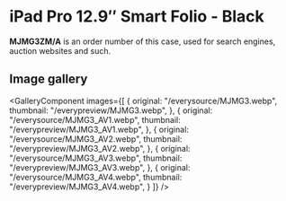 
# iPad Pro 12.9″ Smart Folio - Black

<Callout type='info' emoji='👉🏻'>**MJMG3ZM/A** is an order number of this case, used for search engines, auction websites and such.</Callout>

## Image gallery

<GalleryComponent
    images={[
      {
        original: "/everysource/MJMG3.webp",
        thumbnail: "/everypreview/MJMG3.webp",
      },
      {
        original: "/everysource/MJMG3_AV1.webp",
        thumbnail: "/everypreview/MJMG3_AV1.webp",
      },
      {
        original: "/everysource/MJMG3_AV2.webp",
        thumbnail: "/everypreview/MJMG3_AV2.webp",
      },
      {
        original: "/everysource/MJMG3_AV3.webp",
        thumbnail: "/everypreview/MJMG3_AV3.webp",
      },
      {
        original: "/everysource/MJMG3_AV4.webp",
        thumbnail: "/everypreview/MJMG3_AV4.webp",
      }
    ]}
  />
